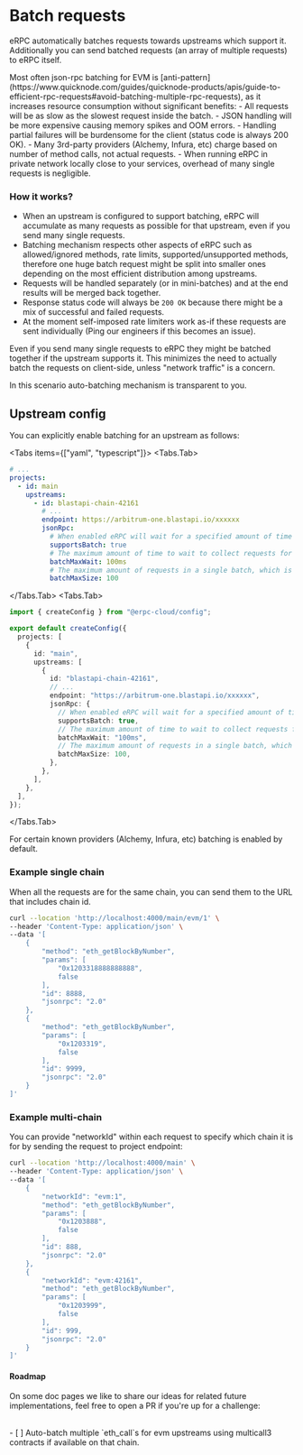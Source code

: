 
# Batch requests

eRPC automatically batches requests towards upstreams which support it. Additionally you can send batched requests (an array of multiple requests) to eRPC itself.

<Callout emoji="👋">
  Most often json-rpc batching for EVM is [anti-pattern](https://www.quicknode.com/guides/quicknode-products/apis/guide-to-efficient-rpc-requests#avoid-batching-multiple-rpc-requests), as it increases resource consumption without significant benefits:
  - All requests will be as slow as the slowest request inside the batch.
  - JSON handling will be more expensive causing memory spikes and OOM errors.
  - Handling partial failures will be burdensome for the client (status code is always 200 OK).
  - Many 3rd-party providers (Alchemy, Infura, etc) charge based on number of method calls, not actual requests.
  - When running eRPC in private network locally close to your services, overhead of many single requests is negligible.
</Callout>

### How it works?

* When an upstream is configured to support batching, eRPC will accumulate as many requests as possible for that upstream, even if you send many single requests.
* Batching mechanism respects other aspects of eRPC such as allowed/ignored methods, rate limits, supported/unsupported methods, therefore one huge batch request might be split into smaller ones depending on the most efficient distribution among upstreams.
* Requests will be handled separately (or in mini-batches) and at the end results will be merged back together.
* Response status code will always be `200 OK` because there might be a mix of successful and failed requests.
* At the moment self-imposed rate limiters work as-if these requests are sent individually (Ping our engineers if this becomes an issue).

<Callout type="info">
  Even if you send many single requests to eRPC they might be batched together if the upstream supports it. This minimizes the need to actually batch the requests on client-side, unless "network traffic" is a concern.

  In this scenario auto-batching mechanism is transparent to you.
</Callout>

## Upstream config

You can explicitly enable batching for an upstream as follows:

<Tabs items={["yaml", "typescript"]}>
  <Tabs.Tab>
```yaml filename="erpc.yaml"
# ...
projects:
  - id: main
    upstreams:
      - id: blastapi-chain-42161
        # ...
        endpoint: https://arbitrum-one.blastapi.io/xxxxxx
        jsonRpc:
          # When enabled eRPC will wait for a specified amount of time to batch as many requests as possible.
          supportsBatch: true
          # The maximum amount of time to wait to collect requests for a batch.
          batchMaxWait: 100ms
          # The maximum amount of requests in a single batch, which is usually enforced by the provider.
          batchMaxSize: 100
```
</Tabs.Tab>
  <Tabs.Tab>
```ts filename="erpc.ts"
import { createConfig } from "@erpc-cloud/config";

export default createConfig({
  projects: [
    {
      id: "main",
      upstreams: [
        {
          id: "blastapi-chain-42161",
          // ...
          endpoint: "https://arbitrum-one.blastapi.io/xxxxxx",
          jsonRpc: {
            // When enabled eRPC will wait for a specified amount of time to batch as many requests as possible.
            supportsBatch: true,
            // The maximum amount of time to wait to collect requests for a batch.
            batchMaxWait: "100ms",
            // The maximum amount of requests in a single batch, which is usually enforced by the provider.
            batchMaxSize: 100,
          },
        },
      ],
    },
  ],
});
```
</Tabs.Tab>
</Tabs>

<Callout type="info">
  For certain known providers (Alchemy, Infura, etc) batching is enabled by default.
</Callout>

### Example single chain

When all the requests are for the same chain, you can send them to the URL that includes chain id.

```bash
curl --location 'http://localhost:4000/main/evm/1' \
--header 'Content-Type: application/json' \
--data '[
    {
        "method": "eth_getBlockByNumber",
        "params": [
            "0x1203318888888888",
            false
        ],
        "id": 8888,
        "jsonrpc": "2.0"
    },
    {
        "method": "eth_getBlockByNumber",
        "params": [
            "0x1203319",
            false
        ],
        "id": 9999,
        "jsonrpc": "2.0"
    }
]'
```

### Example multi-chain

You can provide "networkId" within each request to specify which chain it is for by sending the request to project endpoint:

```bash
curl --location 'http://localhost:4000/main' \
--header 'Content-Type: application/json' \
--data '[
    {
        "networkId": "evm:1",
        "method": "eth_getBlockByNumber",
        "params": [
            "0x1203888",
            false
        ],
        "id": 888,
        "jsonrpc": "2.0"
    },
    {
        "networkId": "evm:42161",
        "method": "eth_getBlockByNumber",
        "params": [
            "0x1203999",
            false
        ],
        "id": 999,
        "jsonrpc": "2.0"
    }
]'
```

#### Roadmap

On some doc pages we like to share our ideas for related future implementations, feel free to open a PR if you're up for a challenge:

<br />
- [ ] Auto-batch multiple `eth_call`s for evm upstreams using multicall3 contracts if available on that chain.

